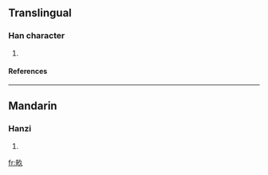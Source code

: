 ==Translingual==
===Han character===
{{Han char|rn=102|rad=田|as=03|sn=8|four=|canj=田弓人 (WNO)}}
# {{defn|Han|sort=田03}}
====References====
{{Han ref|kx=0759.190|dkj=21750|hdz=42530.130|uh=7542|ud=30018}}
----
==Mandarin==
===Hanzi===
{{cmn-hanzi|pin=[[jiù]] ([[jiu4]]), [[liù]] ([[liu4]]), [[mǔ]] ([[mu3]])|wg=chiu<sup>4</sup>, liu<sup>4</sup>, mu<sup>3</sup>}}
# {{defn|Mandarin}}

[[fr:畂]]